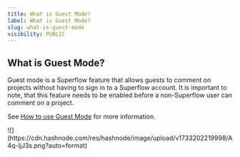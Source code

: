 ```yaml
---
title: What is Guest Mode?
label: What is Guest Mode?
slug: what-is-guest-mode
visibility: PUBLIC
---
```


## What is Guest Mode?

Guest mode is a Superflow feature that allows guests to comment on projects without having to sign in to a Superflow account. It is important to note, that this feature needs to be enabled before a non-Superflow user can comment on a project.

See [How to use Guest Mode](https://docs.usesuperflow.com/how-to-guides/how-to-use-guest-mode) for more information.

<Frame>
![](https://cdn.hashnode.com/res/hashnode/image/upload/v1733202219998/A4q-IjJ3s.png?auto=format)
</Frame>


